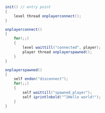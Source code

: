 ```cs
init() // entry point
{
    level thread onplayerconnect();
}

onplayerconnect()
{
    for(;;)
    {
        level waittill("connected", player);
        player thread onplayerspawned();
    }
}

onplayerspawned()
{
    self endon("disconnect");
    for(;;)
    {
        self waittill("spawned_player");
        self iprintlnbold("^2Hello world!");
    }
}
```
